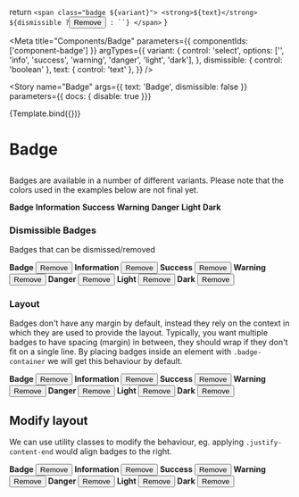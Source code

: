 
  return `
    <span class="badge ${variant}">
      <strong>${text}</strong>
      ${dismissible ?
        `<button class="close">
          <span class="sr-only">Remove</span>
        </button>` : ``}
    </span>`
}

<Meta
  title="Components/Badge"
  parameters={{
    componentIds: ['component-badge']
  }}
  argTypes={{
    variant: {
      control: 'select',
      options: ['', 'info', 'success', 'warning', 'danger', 'light', 'dark'],
    },
    dismissible: {
      control: 'boolean'
    },
    text: { control: 'text' },
  }}
/>

<Story
  name="Badge"
  args={{
    text: 'Badge',
    dismissible: false
  }}
  parameters={{ docs: { disable: true }}}
>
  {Template.bind({})}
</Story>

# Badge

##

Badges are available in a number of different variants. Please note that the colors used in the examples below are not final yet.

<Canvas>
  <div class="badge-container">
  <span class="badge">
    <strong>Badge</strong>
  </span>
  <span class="badge info">
    <strong>Information</strong>
  </span>
  <span class="badge success">
    <strong>Success</strong>
  </span>
  <span class="badge warning">
    <strong>Warning</strong>
  </span>
  <span class="badge danger">
    <strong>Danger</strong>
  </span>
  <span class="badge light">
    <strong>Light</strong>
  </span>
  <span class="badge dark">
    <strong>Dark</strong>
  </span>
  </div>
</Canvas>

### Dismissible Badges

Badges that can be dismissed/removed

<Canvas>
  <div class="badge-container">
  <span class="badge">
    <strong>Badge</strong>
    <button type="button" class="close">
      Remove
    </button>
  </span>
  <span class="badge info">
    <strong>Information</strong>
    <button type="button" class="close">
      Remove
    </button>  </span>
  <span class="badge success">
    <strong>Success</strong>
    <button type="button" class="close">
      Remove
    </button>  </span>
  <span class="badge warning">
    <strong>Warning</strong>
    <button type="button" class="close">
      Remove
    </button>  </span>
  <span class="badge danger">
    <strong>Danger</strong>
    <button type="button" class="close">
      Remove
    </button>  </span>
  <span class="badge light">
    <strong>Light</strong>
    <button type="button" class="close">
      Remove
    </button>  </span>
  <span class="badge dark">
    <strong>Dark</strong>
    <button type="button" class="close">
      Remove
    </button>
  </span>
  </div>
</Canvas>

### Layout

Badges don't have any margin by default, instead they rely on the context in which they are used to provide the layout. Typically, you want multiple badges to have spacing (margin) in between, they should wrap if they don't fit on a single line. By placing badges inside an element with `.badge-container` we will get this behaviour by default.

<Canvas>
  <div class="badge-container">
    <span class="badge">
      <strong>Badge</strong>
      <button type="button" class="close">
        Remove
      </button>
    </span>
    <span class="badge info">
    <strong>Information</strong>
    <button type="button" class="close">
      Remove
    </button>  </span>
    <span class="badge success">
    <strong>Success</strong>
    <button type="button" class="close">
      Remove
    </button>  </span>
    <span class="badge warning">
    <strong>Warning</strong>
    <button type="button" class="close">
      Remove
    </button>  </span>
    <span class="badge danger">
    <strong>Danger</strong>
    <button type="button" class="close">
      Remove
    </button>  </span>
    <span class="badge light">
    <strong>Light</strong>
    <button type="button" class="close">
      Remove
    </button>  </span>
    <span class="badge dark">
    <strong>Dark</strong>
    <button type="button" class="close">
      Remove
    </button>
  </span>
  </div>
</Canvas>

## Modify layout

We can use utility classes to modify the behaviour, eg. applying `.justify-content-end` would align badges to the right.

<Canvas>
  <div class="badge-container justify-content-end">
    <span class="badge">
      <strong>Badge</strong>
      <button type="button" class="close">
        Remove
      </button>
    </span>
    <span class="badge info">
    <strong>Information</strong>
    <button type="button" class="close">
      Remove
    </button>  </span>
    <span class="badge success">
    <strong>Success</strong>
    <button type="button" class="close">
      Remove
    </button>  </span>
    <span class="badge warning">
    <strong>Warning</strong>
    <button type="button" class="close">
      Remove
    </button>  </span>
    <span class="badge danger">
    <strong>Danger</strong>
    <button type="button" class="close">
      Remove
    </button>  </span>
    <span class="badge light">
    <strong>Light</strong>
    <button type="button" class="close">
      Remove
    </button>  </span>
    <span class="badge dark">
    <strong>Dark</strong>
    <button type="button" class="close">
      Remove
    </button>
  </span>
  </div>
</Canvas>
